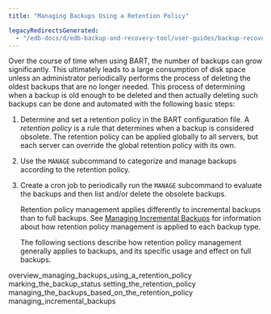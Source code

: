 ```yaml
---
title: "Managing Backups Using a Retention Policy"

legacyRedirectsGenerated:
  - "/edb-docs/d/edb-backup-and-recovery-tool/user-guides/backup-recovery-guide/2.6.1/managing_backups_using_a_retention_policy.html"
---
```


<div id="managing_backups_using_a_retention_policy" class="registered_link"></div>

Over the course of time when using BART, the number of backups can grow significantly. This ultimately leads to a large consumption of disk space unless an administrator periodically performs the process of deleting the oldest backups that are no longer needed. This process of determining when a backup is old enough to be deleted and then actually deleting such backups can be done and automated with the following basic steps:

1.  Determine and set a retention policy in the BART configuration file. A *retention policy* is a rule that determines when a backup is considered obsolete. The retention policy can be applied globally to all servers, but each server can override the global retention policy with its own.

2.  Use the `MANAGE` subcommand to categorize and manage backups according to the retention policy.

3.  Create a cron job to periodically run the `MANAGE` subcommand to evaluate the backups and then list and/or delete the obsolete backups.

    Retention policy management applies differently to incremental backups than to full backups. See [Managing Incremental Backups](05_managing_incremental_backups/#managing_incremental_backups) for information about how retention policy management is applied to each backup type.

    The following sections describe how retention policy management generally applies to backups, and its specific usage and effect on full backups.

<div class="toctree" maxdepth="3">

overview_managing_backups_using_a_retention_policy marking_the_backup_status setting_the_retention_policy managing_the_backups_based_on_the_retention_policy managing_incremental_backups

</div>
